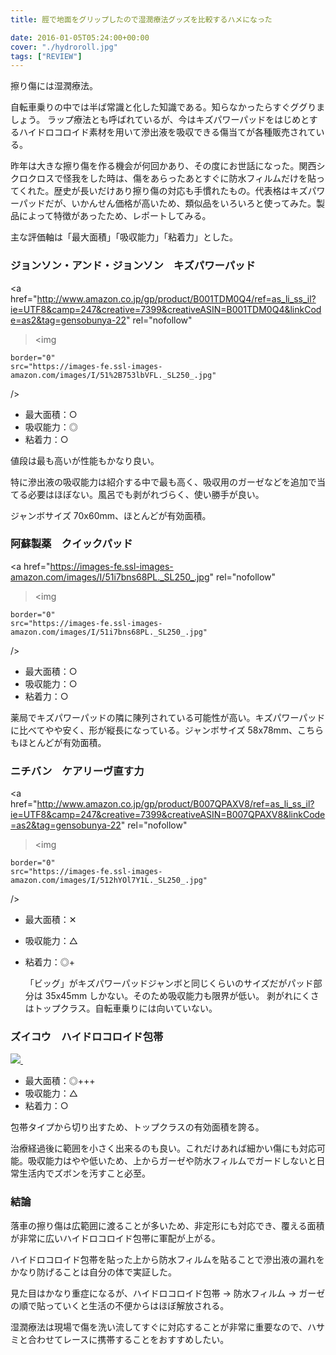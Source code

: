 ---
title: 脛で地面をグリップしたので湿潤療法グッズを比較するハメになった

date: 2016-01-05T05:24:00+00:00
cover: "./hydroroll.jpg"
tags: ["REVIEW"]
---

擦り傷には湿潤療法。

自転車乗りの中では半ば常識と化した知識である。知らなかったらすぐググりましょう。
ラップ療法とも呼ばれているが、今はキズパワーパッドをはじめとするハイドロコロイド素材を用いて滲出液を吸収できる傷当てが各種販売されている。

昨年は大きな擦り傷を作る機会が何回かあり、その度にお世話になった。関西シクロクロスで怪我をした時は、傷をあらったあとすぐに防水フィルムだけを貼ってくれた。歴史が長いだけあり擦り傷の対応も手慣れたもの。代表格はキズパワーパッドだが、いかんせん価格が高いため、類似品をいろいろと使ってみた。製品によって特徴があったため、レポートしてみる。

主な評価軸は「最大面積」「吸収能力」「粘着力」とした。

### ジョンソン・アンド・ジョンソン　キズパワーパッド

<a
href="http://www.amazon.co.jp/gp/product/B001TDM0Q4/ref=as_li_ss_il?ie=UTF8&camp=247&creative=7399&creativeASIN=B001TDM0Q4&linkCode=as2&tag=gensobunya-22"
rel="nofollow"

> <img

    border="0"
    src="https://images-fe.ssl-images-amazon.com/images/I/51%2B753lbVFL._SL250_.jpg"

/>
<img
    alt=""
    border="0"
    src="https://images-fe.ssl-images-amazon.com/images/I/51%2B753lbVFL._SL250_.jpg"
    height="1"
    style="border: none !important; margin: 0px !important;"
    width="1"
  />
</a>

- 最大面積：○
- 吸収能力：◎
- 粘着力：○

値段は最も高いが性能もかなり良い。

特に滲出液の吸収能力は紹介する中で最も高く、吸収用のガーゼなどを追加で当てる必要はほぼない。風呂でも剥がれづらく、使い勝手が良い。

ジャンボサイズ 70x60mm、ほとんどが有効面積。

### 阿蘇製薬　クイックパッド

<a
href="https://images-fe.ssl-images-amazon.com/images/I/51i7bns68PL._SL250_.jpg"
rel="nofollow"

> <img

    border="0"
    src="https://images-fe.ssl-images-amazon.com/images/I/51i7bns68PL._SL250_.jpg"

/>
<img
    alt=""
    border="0"
    src="https://ir-jp.amazon-adsystem.com/e/ir?t=gensobunya-22&l=as2&o=9&a=B008HZTCCC"
    height="1"
    style="border: none !important; margin: 0px !important;"
    width="1"
  />
</a>

- 最大面積：○
- 吸収能力：○
- 粘着力：○

薬局でキズパワーパッドの隣に陳列されている可能性が高い。キズパワーパッドに比べてやや安く、形が縦長になっている。ジャンボサイズ 58x78mm、こちらもほとんどが有効面積。

### ニチバン　ケアリーヴ直す力

<a
href="http://www.amazon.co.jp/gp/product/B007QPAXV8/ref=as_li_ss_il?ie=UTF8&camp=247&creative=7399&creativeASIN=B007QPAXV8&linkCode=as2&tag=gensobunya-22"
rel="nofollow"

> <img

    border="0"
    src="https://images-fe.ssl-images-amazon.com/images/I/512hYOl7Y1L._SL250_.jpg"

/>
<img
    alt=""
    border="0"
    src="https://images-fe.ssl-images-amazon.com/images/I/512hYOl7Y1L._SL250_.jpg"
    height="1"
    style="border: none !important; margin: 0px !important;"
    width="1"
  />
</a>

- 最大面積：✕
- 吸収能力：△
- 粘着力：◎+

  「ビッグ」がキズパワーパッドジャンボと同じくらいのサイズだがパッド部分は 35x45mm しかない。そのため吸収能力も限界が低い。
  剥がれにくさはトップクラス。自転車乗りには向いていない。

### ズイコウ　ハイドロコロイド包帯

<a href="https://amzn.to/3vEn0Iy" rel="nofollow">
  <img
    border="0"
    src="https://images-fe.ssl-images-amazon.com/images/I/512Cs20fjAL._SL250_.jpg"
  />
  <img
    alt=""
    border="0"
    src="https://images-fe.ssl-images-amazon.com/images/I/512Cs20fjAL._SL250_.jpg"
    height="1"
    style="border: none !important; margin: 0px !important;"
    width="1"
  />
</a>

- 最大面積：◎+++
- 吸収能力：△
- 粘着力：○

包帯タイプから切り出すため、トップクラスの有効面積を誇る。

治療経過後に範囲を小さく出来るのも良い。これだけあれば細かい傷にも対応可能。吸収能力はやや低いため、上からガーゼや防水フィルムでガードしないと日常生活内でズボンを汚すこと必至。

### 結論

落車の擦り傷は広範囲に渡ることが多いため、非定形にも対応でき、覆える面積が非常に広いハイドロコロイド包帯に軍配が上がる。

ハイドロコロイド包帯を貼った上から防水フィルムを貼ることで滲出液の漏れをかなり防げることは自分の体で実証した。

見た目はかなり重症になるが、ハイドロコロイド包帯 → 防水フィルム → ガーゼの順で貼っていくと生活の不便からはほぼ解放される。

湿潤療法は現場で傷を洗い流してすぐに対応することが非常に重要なので、ハサミと合わせてレースに携帯することをおすすめしたい。

<Amzn asin="B0868NWQ3P">

<Amzn asin="B000FQ4YJC">
